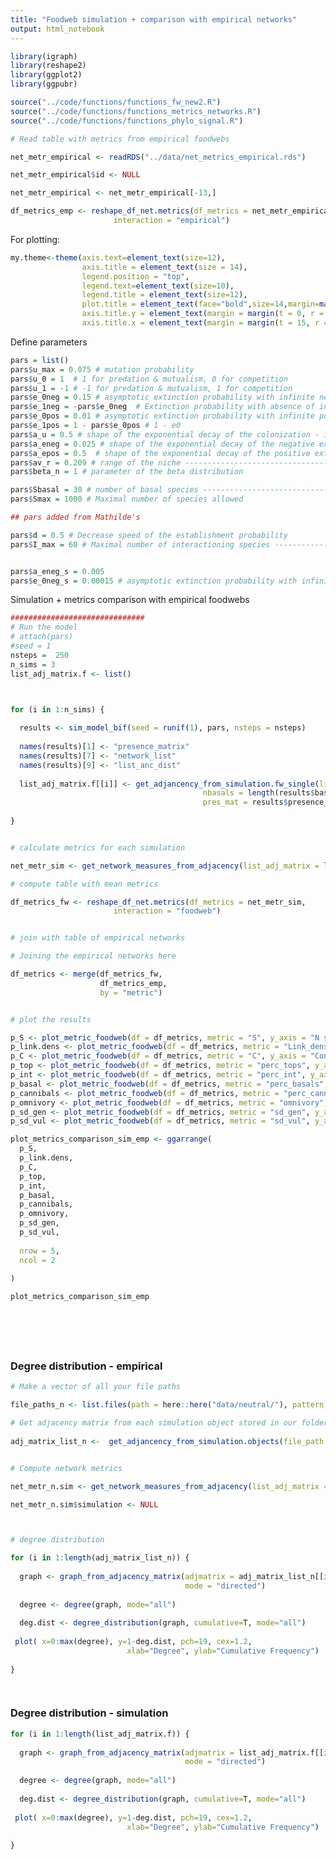```yaml
---
title: "Foodweb simulation + comparison with empirical networks"
output: html_notebook
---
```





```r

library(igraph)
library(reshape2)
library(ggplot2)
library(ggpubr)

source("../code/functions/functions_fw_new2.R")
source("../code/functions/functions_metrics_networks.R")
source("../code/functions/functions_phylo_signal.R")

# Read table with metrics from empirical foodwebs

net_metr_empirical <- readRDS("../data/net_metrics_empirical.rds")

net_metr_empirical$id <- NULL

net_metr_empirical <- net_metr_empirical[-13,]

df_metrics_emp <- reshape_df_net.metrics(df_metrics = net_metr_empirical,
                       interaction = "empirical")
```
For plotting:

```r
my.theme<-theme(axis.text=element_text(size=12),
                axis.title = element_text(size = 14),
                legend.position = "top",
                legend.text=element_text(size=10),
                legend.title = element_text(size=12),
                plot.title = element_text(face="bold",size=14,margin=margin(0,0,20,0),hjust = 0.5),
                axis.title.y = element_text(margin = margin(t = 0, r = 15, b = 0, l = 0)),
                axis.title.x = element_text(margin = margin(t = 15, r = 0, b = 0, l = 0)))
```


Define parameters

```r

pars = list()
pars$u_max = 0.075 # mutation probability
pars$u_0 = 1  # 1 for predation & mutualism, 0 for competition
pars$u_1 = -1 # -1 for predation & mutualism, 1 for competition
pars$e_0neg = 0.15 # asymptotic extinction probability with infinite negative interactions
pars$e_1neg = -pars$e_0neg  # Extinction probability with absence of interactions
pars$e_0pos = 0.01 # asymptotic extinction probability with infinite positive interactions
pars$e_1pos = 1 - pars$e_0pos # 1 - e0
pars$a_u = 0.5 # shape of the exponential decay of the colonization - interaction relationship	
pars$a_eneg = 0.025 # shape of the exponential decay of the negative extinction - interaction relationship 
pars$a_epos = 0.5  # shape of the exponential decay of the positive extinction - interaction relationship 
pars$av_r = 0.209 # range of the niche --------------------------------------
pars$beta_n = 1 # parameter of the beta distribution 

pars$Sbasal = 30 # number of basal species --------------------------------------
pars$Smax = 1000 # Maximal number of species allowed

## pars added from Mathilde's

pars$d = 0.5 # Decrease speed of the establishment probability
pars$I_max = 60 # Maximal number of interactioning species --------------------------------------


pars$a_eneg_s = 0.005
pars$e_0neg_s = 0.00015 # asymptotic extinction probability with infinite negative interactions

```


Simulation + metrics comparison with empirical foodwebs

```r

##############################
# Run the model
# attach(pars)
#seed = 1
nsteps =  250
n_sims = 3
list_adj_matrix.f <- list()



for (i in 1:n_sims) {
  
  results <- sim_model_bif(seed = runif(1), pars, nsteps = nsteps)
  
  names(results)[1] <- "presence_matrix"
  names(results)[7] <- "network_list"
  names(results)[9] <- "list_anc_dist"
  
  list_adj_matrix.f[[i]] <- get_adjancency_from_simulation.fw_single(list_networks = results$network_list,
                                           nbasals = length(results$basal),
                                           pres_mat = results$presence_matrix)
  
}


# calculate metrics for each simulation

net_metr_sim <- get_network_measures_from_adjacency(list_adj_matrix = list_adj_matrix.f)

# compute table with mean metrics

df_metrics_fw <- reshape_df_net.metrics(df_metrics = net_metr_sim,
                       interaction = "foodweb")


# join with table of empirical networks

# Joining the empirical networks here

df_metrics <- merge(df_metrics_fw,
                    df_metrics_emp,
                    by = "metric")


# plot the results

p_S <- plot_metric_foodweb(df = df_metrics, metric = "S", y_axis = "N species")
p_link.dens <- plot_metric_foodweb(df = df_metrics, metric = "Link_density", y_axis = "L/S")
p_C <- plot_metric_foodweb(df = df_metrics, metric = "C", y_axis = "Connectance")
p_top <- plot_metric_foodweb(df = df_metrics, metric = "perc_tops", y_axis = "% top species")
p_int <- plot_metric_foodweb(df = df_metrics, metric = "perc_int", y_axis = "% intermediate species")
p_basal <- plot_metric_foodweb(df = df_metrics, metric = "perc_basals", y_axis = "% basal species")
p_cannibals <- plot_metric_foodweb(df = df_metrics, metric = "perc_cannibals", y_axis = "% cannibal species")
p_omnivory <- plot_metric_foodweb(df = df_metrics, metric = "omnivory", y_axis = "omnivory")
p_sd_gen <- plot_metric_foodweb(df = df_metrics, metric = "sd_gen", y_axis = "SD generality")
p_sd_vul <- plot_metric_foodweb(df = df_metrics, metric = "sd_vul", y_axis = "SD vulnerability")

plot_metrics_comparison_sim_emp <- ggarrange(
  p_S,
  p_link.dens,
  p_C,
  p_top,
  p_int,
  p_basal,
  p_cannibals,
  p_omnivory,
  p_sd_gen,
  p_sd_vul,
  
  nrow = 5,
  ncol = 2
  
)

plot_metrics_comparison_sim_emp







```


### Degree distribution - empirical

```r

# Make a vector of all your file paths

file_paths_n <- list.files(path = here::here("data/neutral/"), pattern = ".rds", full.names = TRUE)

# Get adjacency matrix from each simulation object stored in our folder
         
adj_matrix_list_n <-  get_adjancency_from_simulation.objects(file_path = file_paths_n)


# Compute network metrics

net_metr_n.sim <- get_network_measures_from_adjacency(list_adj_matrix = adj_matrix_list_n)

net_metr_n.sim$simulation <- NULL



# degree distribution

for (i in 1:length(adj_matrix_list_n)) {
  
  graph <- graph_from_adjacency_matrix(adjmatrix = adj_matrix_list_n[[i]],
                                       mode = "directed")
  
  degree <- degree(graph, mode="all")
  
  deg.dist <- degree_distribution(graph, cumulative=T, mode="all")
  
 plot( x=0:max(degree), y=1-deg.dist, pch=19, cex=1.2,
                          xlab="Degree", ylab="Cumulative Frequency")
  
}

    
```



### Degree distribution - simulation

```r

for (i in 1:length(list_adj_matrix.f)) {
  
  graph <- graph_from_adjacency_matrix(adjmatrix = list_adj_matrix.f[[i]],
                                       mode = "directed")
  
  degree <- degree(graph, mode="all")
  
  deg.dist <- degree_distribution(graph, cumulative=T, mode="all")
  
 plot( x=0:max(degree), y=1-deg.dist, pch=19, cex=1.2,
                          xlab="Degree", ylab="Cumulative Frequency")
  
}


```







